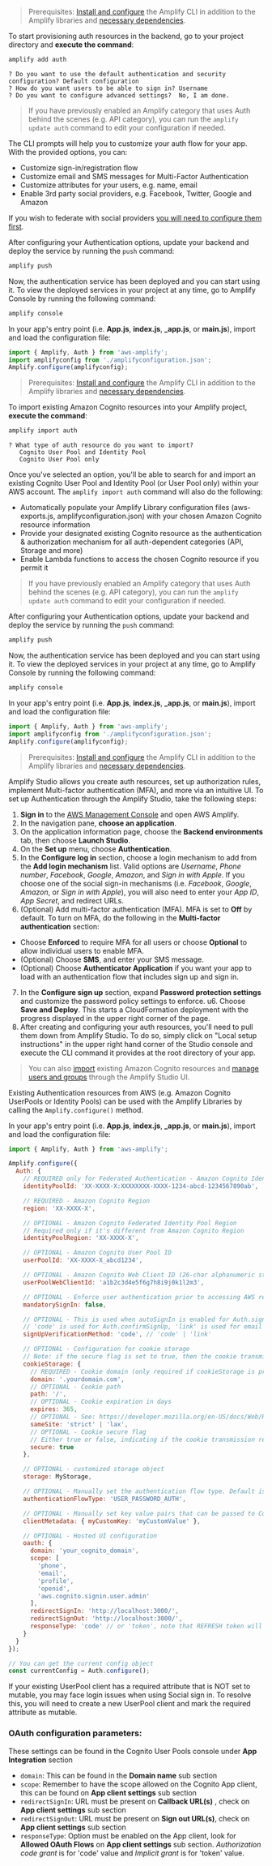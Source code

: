 <BlockSwitcher>
<Block name="Amplify CLI (Create)">

> Prerequisites: [Install and configure](/[platform]/start/project-setup/prerequisites//#install-and-configure-the-amplify-cli) the Amplify CLI in addition to the Amplify libraries and [necessary dependencies](/[platform]/build-a-backend/auth/set-up-auth/#install-amplify-libraries).

To start provisioning auth resources in the backend, go to your project directory and **execute the command**:

```bash
amplify add auth
```

```console
? Do you want to use the default authentication and security configuration? Default configuration
? How do you want users to be able to sign in? Username
? Do you want to configure advanced settings?  No, I am done.
```

> If you have previously enabled an Amplify category that uses Auth behind the scenes (e.g. API category), you can run the `amplify update auth` command to edit your configuration if needed.

The CLI prompts will help you to customize your auth flow for your app. With the provided options, you can:

- Customize sign-in/registration flow
- Customize email and SMS messages for Multi-Factor Authentication
- Customize attributes for your users, e.g. name, email
- Enable 3rd party social providers, e.g. Facebook, Twitter, Google and Amazon

If you wish to federate with social providers [you will need to configure them first](/[platform]/build-a-backend/auth/add-social-provider/#social-providers-and-federation).

After configuring your Authentication options, update your backend and deploy the service by running the `push` command:

```bash
amplify push
```

Now, the authentication service has been deployed and you can start using it. To view the deployed services in your project at any time, go to Amplify Console by running the following command:

```bash
amplify console
```

In your app's entry point (i.e. **App.js**, **index.js**, **\_app.js**, or **main.js**), import and load the configuration file:

```javascript
import { Amplify, Auth } from 'aws-amplify';
import amplifyconfig from './amplifyconfiguration.json';
Amplify.configure(amplifyconfig);
```

</Block>

<Block name="Amplify CLI (Import)">

> Prerequisites: [Install and configure](/[platform]/start/project-setup/prerequisites//#install-and-configure-the-amplify-cli) the Amplify CLI in addition to the Amplify libraries and [necessary dependencies](/[platform]/build-a-backend/auth/set-up-auth/#install-amplify-libraries).

To import existing Amazon Cognito resources into your Amplify project, **execute the command**:

```bash
amplify import auth
```

```console
? What type of auth resource do you want to import?
   Cognito User Pool and Identity Pool
   Cognito User Pool only
```

Once you've selected an option, you'll be able to search for and import an existing Cognito User Pool and Identity Pool (or User Pool only) within your AWS account. The `amplify import auth` command will also do the following:

- Automatically populate your Amplify Library configuration files (aws-exports.js, amplifyconfiguration.json) with your chosen Amazon Cognito resource information
- Provide your designated existing Cognito resource as the authentication & authorization mechanism for all auth-dependent categories (API, Storage and more)
- Enable Lambda functions to access the chosen Cognito resource if you permit it

> If you have previously enabled an Amplify category that uses Auth behind the scenes (e.g. API category), you can run the `amplify update auth` command to edit your configuration if needed.

After configuring your Authentication options, update your backend and deploy the service by running the `push` command:

```bash
amplify push
```

Now, the authentication service has been deployed and you can start using it. To view the deployed services in your project at any time, go to Amplify Console by running the following command:

```bash
amplify console
```

In your app's entry point (i.e. **App.js**, **index.js**, **\_app.js**, or **main.js**), import and load the configuration file:

```javascript
import { Amplify, Auth } from 'aws-amplify';
import amplifyconfig from './amplifyconfiguration.json';
Amplify.configure(amplifyconfig);
```

</Block>

<Block name="Amplify Studio">

> Prerequisites: [Install and configure](/[platform]/start/project-setup/prerequisites//#install-and-configure-the-amplify-cli) the Amplify CLI in addition to the Amplify libraries and [necessary dependencies](/[platform]/build-a-backend/auth/set-up-auth/#install-amplify-libraries).

Amplify Studio allows you create auth resources, set up authorization rules, implement Multi-factor authentication (MFA), and more via an intuitive UI. To set up Authentication through the Amplify Studio, take the following steps:

1. **Sign in** to the [AWS Management Console](https://console.aws.amazon.com/console/home) and open AWS Amplify.
2. In the navigation pane, **choose an application**.
3. On the application information page, choose the **Backend environments** tab, then choose **Launch Studio**.
4. On the **Set up** menu, choose **Authentication**.
5. In the **Configure log in** section, choose a login mechanism to add from the **Add login mechanism** list. Valid options are _Username_, _Phone number_, _Facebook_, _Google_, _Amazon_, and _Sign in with Apple_. If you choose one of the social sign-in mechanisms (i.e. _Facebook_, _Google_, _Amazon_, or _Sign in with Apple_), you will also need to enter your _App ID_, _App Secret_, and redirect URLs.
6. (Optional) Add multi-factor authentication (MFA). MFA is set to **Off** by default. To turn on MFA, do the following in the **Multi-factor authentication** section:

- Choose **Enforced** to require MFA for all users or choose **Optional** to allow individual users to enable MFA.
- (Optional) Choose **SMS**, and enter your SMS message.
- (Optional) Choose **Authenticator Application** if you want your app to load with an authentication flow that includes sign up and sign in.

7. In the **Configure sign up** section, expand **Password protection settings** and customize the password policy settings to enforce. u6. Choose **Save and Deploy**. This starts a CloudFormation deployment with the progress displayed in the upper right corner of the page.
8. After creating and configuring your auth resources, you'll need to pull them down from Amplify Studio. To do so, simply click on "Local setup instructions" in the upper right hand corner of the Studio console and execute the CLI command it provides at the root directory of your app.

> You can also [import](/[platform]/tools/console/auth/import/) existing Amazon Cognito resources and [manage users and groups](/[platform]/tools/console/auth/user-management//) through the Amplify Studio UI.

</Block>

<Block name="Existing Resources">

Existing Authentication resources from AWS (e.g. Amazon Cognito UserPools or Identity Pools) can be used with the Amplify Libraries by calling the `Amplify.configure()` method.

In your app's entry point (i.e. **App.js**, **index.js**, **\_app.js**, or **main.js**), import and load the configuration file:

```javascript
import { Amplify, Auth } from 'aws-amplify';

Amplify.configure({
  Auth: {
    // REQUIRED only for Federated Authentication - Amazon Cognito Identity Pool ID
    identityPoolId: 'XX-XXXX-X:XXXXXXXX-XXXX-1234-abcd-1234567890ab',

    // REQUIRED - Amazon Cognito Region
    region: 'XX-XXXX-X',

    // OPTIONAL - Amazon Cognito Federated Identity Pool Region
    // Required only if it's different from Amazon Cognito Region
    identityPoolRegion: 'XX-XXXX-X',

    // OPTIONAL - Amazon Cognito User Pool ID
    userPoolId: 'XX-XXXX-X_abcd1234',

    // OPTIONAL - Amazon Cognito Web Client ID (26-char alphanumeric string)
    userPoolWebClientId: 'a1b2c3d4e5f6g7h8i9j0k1l2m3',

    // OPTIONAL - Enforce user authentication prior to accessing AWS resources or not
    mandatorySignIn: false,

    // OPTIONAL - This is used when autoSignIn is enabled for Auth.signUp
    // 'code' is used for Auth.confirmSignUp, 'link' is used for email link verification
    signUpVerificationMethod: 'code', // 'code' | 'link'

    // OPTIONAL - Configuration for cookie storage
    // Note: if the secure flag is set to true, then the cookie transmission requires a secure protocol
    cookieStorage: {
      // REQUIRED - Cookie domain (only required if cookieStorage is provided)
      domain: '.yourdomain.com',
      // OPTIONAL - Cookie path
      path: '/',
      // OPTIONAL - Cookie expiration in days
      expires: 365,
      // OPTIONAL - See: https://developer.mozilla.org/en-US/docs/Web/HTTP/Headers/Set-Cookie/SameSite
      sameSite: 'strict' | 'lax',
      // OPTIONAL - Cookie secure flag
      // Either true or false, indicating if the cookie transmission requires a secure protocol (https).
      secure: true
    },

    // OPTIONAL - customized storage object
    storage: MyStorage,

    // OPTIONAL - Manually set the authentication flow type. Default is 'USER_SRP_AUTH'
    authenticationFlowType: 'USER_PASSWORD_AUTH',

    // OPTIONAL - Manually set key value pairs that can be passed to Cognito Lambda Triggers
    clientMetadata: { myCustomKey: 'myCustomValue' },

    // OPTIONAL - Hosted UI configuration
    oauth: {
      domain: 'your_cognito_domain',
      scope: [
        'phone',
        'email',
        'profile',
        'openid',
        'aws.cognito.signin.user.admin'
      ],
      redirectSignIn: 'http://localhost:3000/',
      redirectSignOut: 'http://localhost:3000/',
      responseType: 'code' // or 'token', note that REFRESH token will only be generated when the responseType is code
    }
  }
});

// You can get the current config object
const currentConfig = Auth.configure();
```

<Callout warning={true}>
  If your existing UserPool client has a required attribute that is NOT set to
  mutable, you may face login issues when using Social sign in. To resolve this,
  you will need to
  <ExternalLink href="https://docs.aws.amazon.com/cognito/latest/developerguide/user-pool-settings-client-apps.html">
    create a new UserPool client
  </ExternalLink>
  and mark the required attribute as mutable.
</Callout>

### OAuth configuration parameters:

These settings can be found in the Cognito User Pools console under **App Integration** section

- `domain`: This can be found in the **Domain name** sub section
- `scope`: Remember to have the scope allowed on the Cognito App client, this can be found on **App client settings** sub section
- `redirectSignIn`: URL must be present on **Callback URL(s)** , check on **App client settings** sub section
- `redirectSignOut`: URL must be present on **Sign out URL(s)**, check on **App client settings** sub section
- `responseType`: Option must be enabled on the App client, look for **Allowed OAuth Flows** on **App client settings** sub section. _Authorization code grant_ is for 'code' value and _Implicit grant_ is for 'token' value.

</Block>

</BlockSwitcher>

